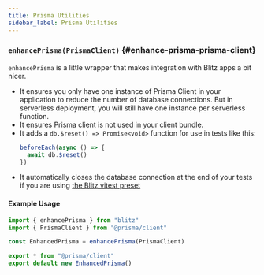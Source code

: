 ```yaml
---
title: Prisma Utilities
sidebar_label: Prisma Utilities
---
```


### `enhancePrisma(PrismaClient)` {#enhance-prisma-prisma-client}

`enhancePrisma` is a little wrapper that makes integration with Blitz apps
a bit nicer.

- It ensures you only have one instance of Prisma Client in your
  application to reduce the number of database connections. But in
  serverless deployment, you will still have one instance per serverless
  function.
- It ensures Prisma client is not used in your client bundle.
- It adds a `db.$reset() => Promise<void>` function for use in tests like
  this:
  ```ts
  beforeEach(async () => {
    await db.$reset()
  })
  ```
- It automatically closes the database connection at the end of your tests
  if you are using [the Blitz vitest preset](./testing)

#### Example Usage

```ts
import { enhancePrisma } from "blitz"
import { PrismaClient } from "@prisma/client"

const EnhancedPrisma = enhancePrisma(PrismaClient)

export * from "@prisma/client"
export default new EnhancedPrisma()
```
